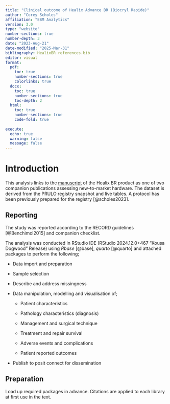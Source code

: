 ```yaml
---
title: "Clinical outcome of Healix Advance BR (Biocryl Rapide)"
author: "Corey Scholes"
affiliation: "EBM Analytics"
version: 3.0
type: "website"
number-sections: true
number-depth: 3
date: "2023-Aug-21"
date-modified: "2025-Mar-31"
bibliography: HealixBR references.bib
editor: visual
format:
  pdf:
    toc: true
    number-sections: true
    colorlinks: true
  docx: 
    toc: true
    number-sections: true
    toc-depth: 2
  html:
    toc: true
    number-sections: true
    code-fold: true
    
execute: 
  echo: true
  warning: false
  message: false
---
```


# Introduction

This analysis links to the [manuscript](https://docs.google.com/document/d/17DEfS8ajGfhUK3nA8isyMKK4Vxrus6sMGkJ-5cSPQhk/edit?usp=sharing "Link to Healix manuscript draft") of the Healix BR product as one of two companion publications assessing new-to-market hardware. The dataset is derived from the PRULO registry snapshot and live tables. A protocol has been previously prepared for the registry [@scholes2023].

## Reporting

The study was reported according to the RECORD guidelines [@Benchimol2015] and companion checklist.

The analysis was conducted in RStudio IDE (RStudio 2024.12.0+467 "Kousa Dogwood" Release) using *Rbase* [@base], *quarto* [@quarto] and attached packages to perform the following;

-   Data import and preparation

-   Sample selection

-   Describe and address missingness

-   Data manipulation, modelling and visualisation of;

    -   Patient characteristics

    -   Pathology characteristics (diagnosis)

    -   Management and surgical technique

    -   Treatment and repair survival

    -   Adverse events and complications

    -   Patient reported outcomes

-   Publish to posit connect for dissemination

## Preparation

Load up required packages in advance. Citations are applied to each library at first use in the text. <!--# Reorder these in order of general appearance -->



